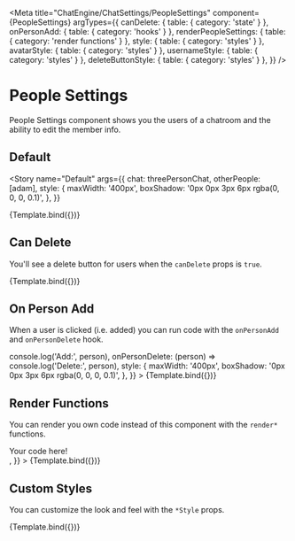 

<Meta
  title="ChatEngine/ChatSettings/PeopleSettings"
  component={PeopleSettings}
  argTypes={{
    canDelete: { table: { category: 'state' } },
    onPersonAdd: { table: { category: 'hooks' } },
    renderPeopleSettings: { table: { category: 'render functions' } },
    style: { table: { category: 'styles' } },
    avatarStyle: { table: { category: 'styles' } },
    usernameStyle: { table: { category: 'styles' } },
    deleteButtonStyle: { table: { category: 'styles' } },
  }}
/>


# People Settings

People Settings component shows you the users of a chatroom and the ability to edit the member info.

## Default

<Story
  name="Default"
  args={{
    chat: threePersonChat,
    otherPeople: [adam],
    style: {
      maxWidth: '400px',
      boxShadow: '0px 0px 3px 6px rgba(0, 0, 0, 0.1)',
    },
  }}
>
  {Template.bind({})}
</Story>

<ArgsTable story="Default" />

## Can Delete

You'll see a delete button for users when the `canDelete` props is `true`.

<Canvas>
  <Story
    name="Can Delete"
    args={{
      chat: threePersonChat,
      otherPeople: [adam],
      canDelete: true,
      style: {
        maxWidth: '400px',
        boxShadow: '0px 0px 3px 6px rgba(0, 0, 0, 0.1)',
      },
    }}
  >
    {Template.bind({})}
  </Story>
</Canvas>

## On Person Add

When a user is clicked (i.e. added) you can run code with the `onPersonAdd` and `onPersonDelete` hook.

<Canvas>
  <Story
    name="On Person Add"
    args={{
      chat: threePersonChat,
      otherPeople: [adam],
      onPersonAdd: (person) => console.log('Add:', person),
      onPersonDelete: (person) => console.log('Delete:', person),
      style: {
        maxWidth: '400px',
        boxShadow: '0px 0px 3px 6px rgba(0, 0, 0, 0.1)',
      },
    }}
  >
    {Template.bind({})}
  </Story>
</Canvas>

## Render Functions

You can render you own code instead of this component with the `render*` functions.

<Canvas>
  <Story
    name="Render Functions"
    args={{
      chat: threePersonChat,
      renderPeopleSettings: () => <div>Your code here!</div>,
    }}
  >
    {Template.bind({})}
  </Story>
</Canvas>

## Custom Styles

You can customize the look and feel with the `*Style` props.

<Canvas>
  <Story
    name="Custom Styles"
    args={{
      chat: threePersonChat,
      otherPeople: [adam],
      canDelete: true,
      style: {
        maxWidth: '400px',
        border: '2px solid red',
      },
      avatarStyle: { border: '2px solid blue' },
      usernameStyle: { border: '2px solid green' },
      deleteButtonStyle: { border: '2px solid orange' },
    }}
  >
    {Template.bind({})}
  </Story>
</Canvas>
